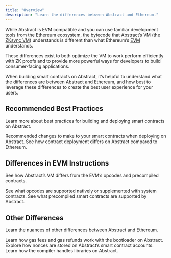 ```yaml
---
title: "Overview"
description: "Learn the differences between Abstract and Ethereum."
---
```


While Abstract is EVM compatible and you can use familiar development
tools from the Ethereum ecosystem, the bytecode that Abstract&rsquo;s VM
(the [ZKsync VM](https://docs.zksync.io/build/developer-reference/era-vm)) understands
is different than what Ethereum&rsquo;s [EVM](https://ethereum.org/en/developers/docs/evm/) understands.

These differences exist to both optimize the VM to work perform efficiently with ZK proofs
and to provide more powerful ways for developers to build consumer-facing applications.

When building smart contracts on Abstract, it&rsquo;s helpful to understand what the differences
are between Abstract and Ethereum, and how best to leverage these differences to
create the best user experience for your users.

## Recommended Best Practices

Learn more about best practices for building and deploying smart contracts on Abstract.

<CardGroup cols={2}>
  <Card
    title="Best practices"
    icon="shield-heart"
    href="/how-abstract-works/evm-differences/best-practices"
  >
    Recommended changes to make to your smart contracts when deploying on
    Abstract.
  </Card>
  <Card
    title="Contract deployment"
    icon="rocket"
    href="/how-abstract-works/evm-differences/contract-deployment"
  >
    See how contract deployment differs on Abstract compared to Ethereum.
  </Card>
</CardGroup>

## Differences in EVM Instructions

See how Abstract&rsquo;s VM differs from the EVM&rsquo;s opcodes and precompiled contracts.

<CardGroup cols={2}>
  <Card
    title="EVM opcodes"
    icon="binary"
    href="/how-abstract-works/evm-differences/evm-opcodes"
  >
    See what opcodes are supported natively or supplemented with system
    contracts.
  </Card>
  <Card
    title="EVM precompiles"
    icon="not-equal"
    href="/how-abstract-works/evm-differences/precompiles"
  >
    See what precompiled smart contracts are supported by Abstract.
  </Card>
</CardGroup>

## Other Differences

Learn the nuances of other differences between Abstract and Ethereum.

<CardGroup cols={3}>
  <Card
    title="Gas fees"
    icon="gas-pump"
    href="/how-abstract-works/evm-differences/best-practices"
  >
    Learn how gas fees and gas refunds work with the bootloader on Abstract.
  </Card>
  <Card
    title="Nonces"
    icon="up"
    href="/how-abstract-works/evm-differences/contract-deployment"
  >
    Explore how nonces are stored on Abstract&rsquo;s smart contract accounts.
  </Card>
  <Card
    title="Libraries"
    icon="file-import"
    href="/how-abstract-works/evm-differences/contract-deployment"
  >
    Learn how the compiler handles libraries on Abstract.
  </Card>
</CardGroup>
